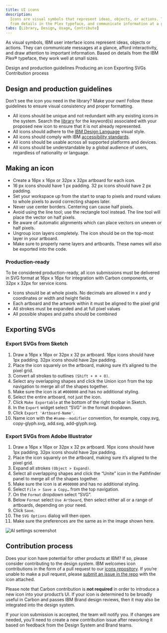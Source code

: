```yaml
---
title: UI icons
description:
  Icons are visual symbols that represent ideas, objects, or actions. They draw
  from details in the Plex typeface, and communicate information at a glance.
tabs: [Library, Design, Usage, Contribute]
---
```



<PageDescription>

As visual symbols, IBM user interface icons represent ideas, objects or actions.
They can communicate messages at a glance, afford interactivity, and draw
attention to important information. Based on details from the IBM Plex®
typeface, they work well at small sizes.

</PageDescription>

<AnchorLinks>
  <AnchorLink>Design and production guidelines</AnchorLink>
  <AnchorLink>Producing an icon</AnchorLink>
  <AnchorLink>Exporting SVGs</AnchorLink>
  <AnchorLink>Contribution process</AnchorLink>
</AnchorLinks>

## Design and production guidelines

Don’t see the icon you need in the library? Make your own! Follow these
guidelines to ensure visual consistency and proper formatting.

- All icons should be unique and not redundant with any existing icons in the
  system. Search the
  [library](https://www.carbondesignsystem.com/guidelines/iconography/library)
  for the keyword(s) associated with your proposed new icon to ensure that it is
  not already represented.
- All icons should adhere to the
  [IBM Design Language](/iconography/ui-icons/design) visual style.
- All icons should comply with IBM
  [accessibility standards](https://www.carbondesignsystem.com/guidelines/accessibility/overview).
- All icons should be usable across all supported platforms and devices.
- All icons should be understandable by a global audience of users, regardless
  of nationality or language.

## Making an icon

- Create a 16px x 16px or 32px x 32px artboard for each icon.
- 16 px icons should have 1 px padding. 32 px icons should have 2 px padding.
- Set your workspace up from the start to snap to pixels and round values to
  whole pixels to avoid correcting shapes later.
- Never use center borders. Centering can cause half pixels.
- Avoid using the line tool; use the rectangle tool instead. The line tool will
  place the vector on half pixels.
- Be aware of automatic alignments which can place vectors on uneven or half
  pixels.
- Ungroup icon layers completely. The icon should be on the top-most layer in
  your artboard.
- Make sure to properly name layers and artboards. These names will also be
  exported into the code.

### Production-ready

To be considered production-ready, all icon submissions must be delivered in SVG
format at 16px x 16px for integration with Carbon components, or 32px x 32px for
service icons.

- Icons should be at whole pixels. No decimals are allowed in x and y
  coordinates or width and height fields
- Each artboard and the artwork within it must be aligned to the pixel grid
- All strokes must be expanded and at full pixel values
- All possible shapes and paths should be combined

## Exporting SVGs

### Export SVGs from Sketch

1. Draw a 16px x 16px or 32px x 32 px artboard. 16px icons should have 1px
   padding. 32px icons should have 2px padding.
1. Place the icon squarely on the artboard, making sure it’s aligned to the
   pixel grid.
1. Convert all strokes to outlines `(Shift + ⌘ + O)`.
1. Select any overlapping shapes and click the Union icon from the top
   navigation to merge all of the shapes together.
1. Make sure the icon is at `#000000` and has no additional styling.
1. Select the entire artboard, not just the icon.
1. Click `Make Exportable` at the bottom of the right toolbar in Sketch.
1. In the `Export` widget select “SVG” in the format dropdown.
1. Click `Export 'Artboard-Name'`.
1. Name icon with the `#name--modifier` convention, for example, copy.svg,
   copy-glyph.svg, add.svg, add-glyph.svg.

### Export SVGs from Adobe Illustrator

1. Draw a 16px x 16px or 32px x 32 px artboard. 16px icons should have 1px
   padding. 32px icons should have 2px padding.
1. Place the icon squarely on the artboard, making sure it’s aligned to the
   pixel grid.
1. Expand all strokes `(Object > Expand)`.
1. Select all overlapping shapes and click the “Unite” icon in the Pathfinder
   panel to merge all of the shapes together.
1. Make sure the icon is at `#000000` and has no additional styling.
1. Select `File > Save a Copy…` from the top navigation.
1. On the `Format` dropdown select “SVG".
1. Below `Format` select `Use Artboard`, then select either all or a range of
   artboards, depending on your need.
1. Click `Save`.
1. The `SVG Options` dialog will then open.
1. Make sure the preferences are the same as in the image shown here.

<Row>
<Column colMd={6} colLg={6}>

![AI settings screenshot](../images/iconography-contribution-exportsvgfromai.png)

</Column>
</Row>

## Contribution process

Does your icon have potential for other products at IBM? If so, please consider
contributing to the design system. IBM welcomes icon contributions in the form
of a pull request to our
[icons repository](https://github.com/carbon-design-system/carbon/tree/master/packages/icons).
If you’re unable to make a pull request, please
[submit an issue in the repo](https://github.com/IBM/carbon-icons/issues/new)
with the icon attached.

Please note that Carbon contribution is **not required** in order to introduce a
new icon into your product’s UI. If your icon is determined to be broadly useful
in Carbon and passes IBM Brand design reviews, then it may also be integrated
into the design system.

If your icon submission is accepted, the team will notify you. If changes are
needed, you’ll need to create a new contribution issue after reworking it based
on feedback from the Design System and Brand teams.
